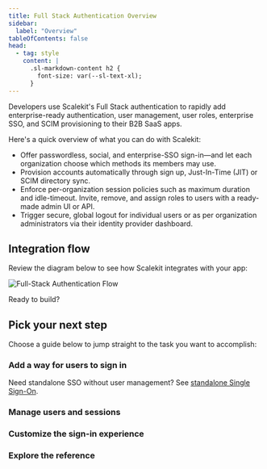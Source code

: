 ```yaml
---
title: Full Stack Authentication Overview
sidebar:
  label: "Overview"
tableOfContents: false
head:
  - tag: style
    content: |
      .sl-markdown-content h2 {
        font-size: var(--sl-text-xl);
      }
---
```



Developers use Scalekit's Full Stack authentication to rapidly add enterprise-ready authentication, user management, user roles, enterprise SSO, and SCIM provisioning to their B2B SaaS apps.

Here's a quick overview of what you can do with Scalekit:

- Offer passwordless, social, and enterprise-SSO sign-in—and let each organization choose which methods its members may use.
- Provision accounts automatically through sign up, Just-In-Time (JIT) or SCIM directory sync.
- Enforce per-organization session policies such as maximum duration and idle-timeout. Invite, remove, and assign roles to users with a ready-made admin UI or API.
- Trigger secure, global logout for individual users or as per organization administrators via their identity provider dashboard.

## Integration flow

Review the diagram below to see how Scalekit integrates with your app:

![Full-Stack Authentication Flow](@/assets/docs/fsa/overview/1.png)

Ready to build?

<LinkCard
  title="Quickstart guide"
  href="/fsa/quickstart/"
  description="Step-by-step integration guide for Full Stack Authentication"
/>

## Pick your next step

Choose a guide below to jump straight to the task you want to accomplish:

### Add a way for users to sign in

<CardGrid>
  <LinkCard
    title="Passwordless"
    href="/fsa/guides/passwordless/"
    description="Let users sign in with verification codes or magic links"
  />
  <LinkCard
    title="Social logins"
    href="/fsa/guides/social-logins/"
    description="Google, Microsoft, GitHub, and other OAuth providers"
  />
  <LinkCard
    title="Enterprise SSO"
    href="/fsa/guides/enterprise-sso/"
    description="Connect corporate identity providers such as Okta or Azure AD"
  />
</CardGrid>

Need standalone SSO without user management? See [standalone Single Sign-On](/sso/quickstart/).

### Manage users and sessions

<CardGrid>
  <LinkCard
    title="Session management"
    href="/fsa/guides/manage-session/"
    description="Configure idle-timeout, absolute duration, and global logout"
  />
  <LinkCard
    title="Roles"
    href="/fsa/guides/app-roles/"
    description="Define roles and gate access in your app"
  />
  <LinkCard
    title="SCIM provisioning"
    href="/directory/scim/quickstart/"
    description="Keep your directory in sync automatically"
  />
</CardGrid>

### Customize the sign-in experience

<CardGrid>
  <LinkCard
    title="Login page branding"
    href="/fsa/guides/login-page-branding/"
    description="Customize logo, colors, and copy without writing CSS"
  />
</CardGrid>

### Explore the reference

<CardGrid>
  <LinkCard
    title="API reference"
    href="https://docs.scalekit.com/apis/"
    description="All REST endpoints, parameters, and error codes"
  />
</CardGrid>